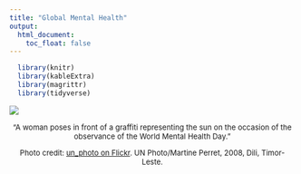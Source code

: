 ```yaml
---
title: "Global Mental Health"
output:
  html_document:
    toc_float: false
---
```



```r
  library(knitr)
  library(kableExtra)
  library(magrittr)
  library(tidyverse)
```

![](img/cover.jpg)

<center>
<font size="2">
<p id='pnospace'>
"A woman poses in front of a graffiti representing the sun on the occasion of the observance of the World Mental Health Day."</p>
<p id='pnospace'>
Photo credit: [un_photo on Flickr](https://flic.kr/p/SJGjxS). UN Photo/Martine Perret, 2008, Dili, Timor-Leste.
</p>
</p>
</font>
</center>

